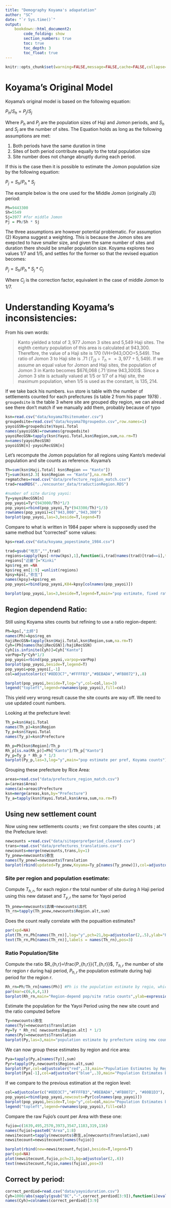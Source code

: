 ```yaml
---
title: "Demography Koyama's adapatation"
author: "SC"
date: "`r Sys.time()`"
output: 
    bookdown::html_document2:
        code_folding: show
        section_numbers: true
        toc: true
        toc_depth: 3
        toc_float: true
---
```


```r

knitr::opts_chunk$set(warning=FALSE,message=FALSE,cache=FALSE,collapse=TRUE,fig.show="hold",results="hide")
```
# Koyama's Original Model

Koyama's original model is based on the following equation:

$P_h/S_h = P_j/S_j$

Where $P_h$ and $P_j$ are the population sizes of Haji and Jomon periods, and $S_h$ and $S_j$ are the number of sites.
The Equation holds as long as the following assumptions are met:

1) Both periods have the same duration in time
2) Sites of both period contribute equally to the total population size
3) Site number does not change abruptly during each period.

If this is the case then it is possible to estimate the Jomon population size by the following equation:

$P_j = S_h/P_h * S_j$

The example below is the one used for the Middle Jomon (originally J3) period:

```r
Ph=9443300
Sh=5549
Sj=3977 #for middle Jomon
Pj = Ph/Sh * Sj

```

The three assumptions are however potential problematic. For assumption (2) Koyama suggest a weighting. This is because the Jomon sites are exepcted to have smaller size, and given the same number of sites and duration there should be smaller population size. Koyama explores two values 1/7 and 1/5, and settles for the former so that the revised equation becomes:


$P_j = S_h/P_h * S_j * C_j$

Where $C_j$ is the correction factor, equivalent in the case of middle Jomon to 1/7.

# Understanding Koyama's inconsistencies:

From his own words:

> Kanto yielded a total of $3,977$ Jomon 3 sites and 5,549 Haji sites. The eighth century population of this area is calculated at 943,300. Therefbre, the value of a Haji site is 170 (VH=943,OOO÷5,549). The ratio of Jomon 3 to Haji site is .71 $(T_{j3}÷T_h==3,977÷5,549)$. If we assume an equal value for Jomon and Haji sites, the population of Jomon 3 in Kanto becomes $676,068 (.71 \time 943,300)$. Since a Jomon 3 site is actually valued at 1/5 or 1/7 of a Haji site, the maximum population, when $1/5$ is used as the constant, is $135,214$.


If we take back his numbers. `ksn` store is table with the number of settlements counted for each prefectures (is table 2 from his paper 1978) .  `groupedsite` is the table 3 where site are grouped dby region, we can alread see there don't match if we manually add them, probably because of typo
```r
ksn=read.csv("data/koyama78sitenumber.csv")
groupedsite=read.csv("data/koyama78groupedsn.csv",row.names=1)
yayoiGSN=groupedsite$Yayoi.Total
names(yayoiGSN)=rownames(groupedsite)
yayoiRecGSN=tapply(ksn$Yayoi.Total,ksn$Region,sum,na.rm=T)
n=names(yayoiRecGSN)
yayoiGSN[n]-yayoiRecGSN[n]
```

Let's recompute the Jomon population for all regions using Kanto's medevial population and site counts as reference. Koyama's 

```r
Th=sum(ksn$Haji.Total[ ksn$Region == "Kanto"])
Tj=sum(ksn$J.3[ ksn$Region == "Kanto"],na.rm=T)
regmatches=read.csv("data/prefecture_region_match.csv")
trad=readRDS("../encounter_data/traductionRegion.RDS")

#number of site during yayoi:
Ty=yayoiRecGSN[n]
pop_yayoi=Ty*(943000/Th)*1/3
pop_yayoi=rbind(pop_yayoi,Ty*(943300/Th)*1/3)
rownames(pop_yayoi)=c("943,000","943,300")
barplot(pop_yayoi,las=3,beside=T,legend=T)

```

Compare to what is written in 1984 paper where is supposedly used the same method but "corrected" some values:

```r
kps=read.csv("data/koyama_popestimate_1984.csv")

trad=gsub("地方","",trad)
regions=sapply(kps[-nrow(kps),1],function(i,trad)names(trad)[trad==i],trad=trad)
regions["近畿"]="Kinki"
kps$reg_en =NA
kps$reg_en[1:9] =unlist(regions)
kpsy=kps[,"弥生"]
names(kpsy)=kps$reg_en
pop_yayoi=rbind(pop_yayoi,K84=kpsy[colnames(pop_yayoi)])

barplot(pop_yayoi,las=3,beside=T,legend=T,main="pop estimate, fixed ratio, 3 versions")
```

## Region dependend Ratio:

Still using Koyama sites counts but refining to use a ratio region-depent:

```r
Ph=kps[,"土師"]
names(Ph)=kps$reg_en
hajiRecGSN=tapply(ksn$Haji.Total,ksn$Region,sum,na.rm=T)
Cyh=(Ph[names(hajiRecGSN)]/hajiRecGSN)
Cyh[is.infinite(Cyh)]=Cyh["Kanto"]
varPop=Ty*Cyh*1/3
pop_yayoi=rbind(pop_yayoi,varpop=varPop)
barplot(pop_yayoi,beside=T,legend=T)
pop_yayoi=pop_yayoi[,-1]
col=adjustcolor(c("#8DD3C7","#FFFFB3","#BEBADA","#FB8072"),.8)

barplot(pop_yayoi,beside=T,log="y",col=col,las=3)
legend("topleft",legend=rownames(pop_yayoi),fill=col)
```

This yield  very wrong result cause the site counts are way off. We need to use updated count numbers.

Looking at the prefecture level:


```r
Th_p=ksn$Haji.Total
names(Th_p)=ksn$Region
Ty_p=ksn$Yayoi.Total
names(Ty_p)=ksn$Prefecture

Rh_p=Ph[ksn$Region]/Th_p
Rh_p[is.na(Rh_p)]=Ph["Kanto"]/Th_p["Kanto"]
Py_p=Ty_p * Rh_p * 1/3
barplot(Py_p,las=3,log="y",main="pop estimate per pref, Koyama counts")
```

Grouping these prefecture by Rice Area:

```r
areas=read.csv("data/prefecture_region_match.csv")
a=(areas$Area)
names(a)=areas$Prefecture
ksn=merge(areas,ksn,by="Prefecture")
Ty_a=tapply(ksn$Yayoi.Total,ksn$Area,sum,na.rm=T)
```

## Using new settlement count

Now using new settlements counts ; we first compare the sites counts ; at the Prefecture level:

```r
newcounts =read.csv("data/siteperprefperiod_cleaned.csv")
trans=read.csv("data/prefectures_translations.csv")
newcounts=merge(newcounts,trans,by=1)
Ty_pnew=newcounts$弥生
names(Ty_pnew)=newcounts$Translation
barplot(rbind(updated=Ty_pnew,Koyama=Ty_p[names(Ty_pnew)]),col=adjustcolor(1:2,.7),legend=T,beside=T,las=3,main="Number of settlement per prefecture for Yayoi Period")
```

### Site per region and population esetimate:

Compute $T_{h,r}$, for each  region $r$ the total number of site during $h$ Haji period using this new dataset and $T_{y,r}$  the same for Yayoi period

```r
Th_pnew=newcounts$古墳+newcounts$古代
Th_rn=tapply(Th_pnew,newcounts$Region.alt,sum)

```

Does the count really correlate with the popualtion estimates?

```r
par(xpd=NA)
plot(Th_rn,Ph[names(Th_rn)],log="y",pch=21,bg=adjustcolor(2,.5),ylab="Population Estimate",xlab="Site count")
text(Th_rn,Ph[names(Th_rn)],labels = names(Th_rn),pos=3)
```


### Ratio Population/Site

Compute the ratio $R_{h,r}=\frac{P_{h,r}}{T_{h,r}}$, $T_{h,r}$ the number of site for region r during haji period, $P_{h,r}$ the population estimate during haji period for the region $r$.

```r

Rh_rn=Ph/Th_rn[names(Ph)] #Ph is the population estimate by regio, which is the only one we have
par(mar=c(6,6,4,1))
barplot(Rh_rn,main="Region-depend pop/site ratio counts",ylab=expression(frac(P[haiji],T[haiji])),las=3,col=adjustcolor("blue",.4))
```

Estimate the population for the Yayoi Period using the new site count and the ratio computed before

```r
Ty=newcounts$弥生
names(Ty)=newcounts$Translation
Py=Ty * Rh_rn[ newcounts$Region.alt] * 1/3
names(Py)=newcounts$Translation
barplot(Py,las=3,main="population estimate by prefecture using new counts")
```

We can now group these estimates by region and rice area:

```r
Pya=tapply(Py,a[names(Ty)],sum)
Pyr=tapply(Py,newcounts$Region.alt,sum)
barplot(Pyr,col=adjustcolor("red",.3),main="Population Estimates by Region",las=3)
barplot(Pya[-1],col=adjustcolor("blue",.3),main="Population Estimates by Rice Area",las=3)
```

If we compare to the previous estimation at the region level:
```r
col=adjustcolor(c("#8DD3C7","#FFFFB3","#BEBADA","#FB8072", "#80B1D3"),.8)
pop_yayoi=rbind(pop_yayoi,newcouts=Pyr[colnames(pop_yayoi)])
barplot(pop_yayoi,beside=T,log="y",col=col,main="Population Estimates by Regions",las=3)
legend("topleft",legend=rownames(pop_yayoi),fill=col)
```

Compare the raw Fujio's count per Area with these one:

```r
fujio=c(1639,495,2570,3973,3547,1183,319,116)
names(fujio)=paste0("Area",1:8)
newsitecount=tapply(newcounts$弥生,a[newcounts$Translation],sum)
newsitecount=newsitecount[names(fujio)]

barplot(rbind(new=newsitecount,fujio),beside=T,legend=T)
par(xpd=NA)
plot(newsitecount,fujio,pch=21,bg=adjustcolor(2,.6))
text(newsitecount,fujio,names(fujio),pos=3)
```


## Correct by period:


```r

correct_perdiod=read.csv("data/yayoiduration.csv")
Cyh=1000/abs(sapply(gsub("BC","-",correct_perdiod[3:9]),function(i)eval(parse(text=i))))
names(Cyh)=colnames(correct_perdiod)[3:9]


```

